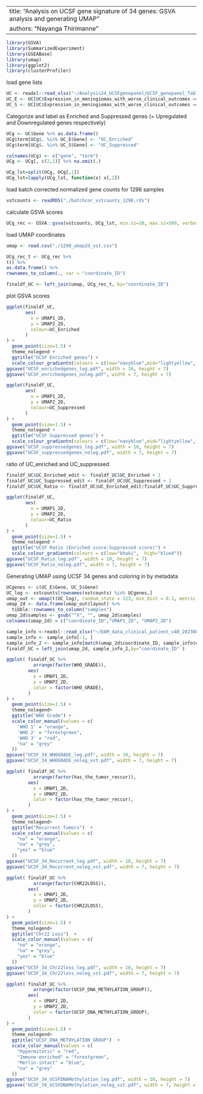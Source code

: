 -------
title: "Analysis on UCSF gene signature of 34 genes: GSVA analysis and generating UMAP"
authors: "Nayanga Thirimanne"
-------

```r
library(GSVA)
library(SummarizedExperiment)
library(GSEABase)
library(umap)
library(ggplot2)
library(clusterProfiler)
```

load gene lists
```r
UC <- readxl::read_xlsx("~/Analysis24_UCSFgenepanel/UCSF_genepanel_TableS3.xlsx")
UC_E <- UC[UC$Expression_in_meningiomas_with_worse_clinical_outcomes == "Enriched", ] #Upregulated genes
UC_S <- UC[UC$Expression_in_meningiomas_with_worse_clinical_outcomes == "Suppressed", ] #Downregulated genes

```

Categorize and label as Enriched and Suppressed genes (= Upregulated and Downregulated genes respectively)
```r
UCg <- UC$Gene %>% as.data.frame()
UCg$term[UCg$. %in% UC_E$Gene] <- "UC_Enriched"
UCg$term[UCg$. %in% UC_S$Gene] <- "UC_Suppressed"

colnames(UCg) <- c("gene", "term")
UCg <- UCg[, c(2,1)] %>% na.omit(.)

UCg_lst=split(UCg, UCg[,1])
UCg_lst=lapply(UCg_lst, function(x) x[,2])
```

load batch corrected normalized gene counts for 1298 samples
```r
vstcounts <- readRDS("./batchcor_vstcounts_1298.rds")
```

calculate GSVA scores
```r
UCg_rec <- GSVA::gsva(vstcounts, UCg_lst, min.sz=10, max.sz=500, verbose = TRUE)
```

load UMAP coordinates
```r
umap <- read.csv("./1298_umap2d_vst.csv")

UCg_rec_t <- UCg_rec %>% 
t() %>% 
as.data.frame() %>% 
rownames_to_column(., var = "coordinate_ID")

finaldf_UC <- left_join(umap, UCg_rec_t, by="coordinate_ID")
```


plot GSVA scores
```r
ggplot(finaldf_UC,
       aes(
         x = UMAP1_2D, 
         y = UMAP2_2D,
         colour=UC_Enriched
       )
) + 
  geom_point(size=1.5) +
  theme_nolegend +
  ggtitle("UCSF Enriched genes") +
  scale_colour_gradientn(colours = c(low="navyblue",mid="lightyellow", high="red3"), limits=c(-1,1))
ggsave("UCSF_enrichedgenes_leg.pdf", width = 10, height = 7)
ggsave("UCSF_enrichedgenes_noleg.pdf", width = 7, height = 7)

```

```r
ggplot(finaldf_UC,
       aes(
         x = UMAP1_2D, 
         y = UMAP2_2D,
         colour=UC_Suppressed
       )
) + 
  geom_point(size=1.5) +
  theme_nolegend +
  ggtitle("UCSF Suppressed genes") +
  scale_colour_gradientn(colours = c(low="navyblue",mid="lightyellow", high="red3"), limits=c(-1,1)) 
ggsave("UCSF_suppressedgenes_leg.pdf", width = 10, height = 7)
ggsave("UCSF_suppressedgenes_noleg.pdf", width = 7, height = 7)
```

ratio of UC_enriched and UC_suppressed
```r
finaldf_UC$UC_Enriched_edit <- finaldf_UC$UC_Enriched + 1
finaldf_UC$UC_Suppressed_edit <- finaldf_UC$UC_Suppressed + 1
finaldf_UC$UC_Ratio <- finaldf_UC$UC_Enriched_edit/finaldf_UC$UC_Suppressed_edit

ggplot(finaldf_UC,
       aes(
         x = UMAP1_2D, 
         y = UMAP2_2D,
         colour=UC_Ratio
       )
) + 
  geom_point(size=1.5) +
  theme_nolegend +
  ggtitle("UCSF Ratio (Enriched score:Suppressed score)") +
  scale_colour_gradientn(colours = c(low="khaki",  high="blue4"))
ggsave("UCSF_Ratio_leg.pdf", width = 10, height = 7)
ggsave("UCSF_Ratio_noleg.pdf", width = 7, height = 7)


```

Generating UMAP using UCSF 34 genes and coloring in by metadata
```r
UCgenes <- c(UC_E$Gene, UC_S$Gene)
UC_log <- vstcounts[rownames(vstcounts) %in% UCgenes,]
umap_out <- umap(t(UC_log), random_state = 123, min_dist = 0.1, metric = 'cosine')
umap_2d <- data.frame(umap_out$layout) %>%
  tibble::rownames_to_column("samples")
umap_2d$samples <- gsub("^X", "", umap_2d$samples)
colnames(umap_2d) = c("coordinate_ID","UMAP1_2D", "UMAP2_2D")

sample_info <-readxl::read_xlsx("~/DAM_data_clinical_patient_v40_20230808a.xlsx", skip = 5)
sample_info <- sample_info[-1, ]
sample_info_2 <- sample_info[match(umap_2d$coordinate_ID, sample_info$coordinate_ID), ] 
finaldf_UC = left_join(umap_2d, sample_info_2,by="coordinate_ID" )
```

```r
ggplot( finaldf_UC %>% 
          arrange(factor(WHO_GRADE)),
        aes(
          x = UMAP1_2D, 
          y = UMAP2_2D,
          color = factor(WHO_GRADE),
        )
) + 
  geom_point(size=1.5) +
  theme_nolegend+
  ggtitle("WHO Grade") + 
  scale_color_manual(values = c(
    'WHO 1' = "orange",
    'WHO 2' = "forestgreen",
    'WHO 3' = "red",
    "na" = "grey"
  ))
ggsave("UCSF_34_WHOGRADE_leg.pdf", width = 10, height = 7)
ggsave("UCSF_34_WHOGRADE_noleg_vst.pdf", width = 7, height = 7)
```


```r
ggplot( finaldf_UC %>% 
          arrange(factor(has_the_tumor_reccur)),
        aes(
          x = UMAP1_2D, 
          y = UMAP2_2D,
          color = factor(has_the_tumor_reccur),
        )
) + 
  geom_point(size=1.5) +
  theme_nolegend+
  ggtitle("Recurrent Tumors")  +
  scale_color_manual(values = c(
    "no" = "orange",
    "na" = "grey",
    "yes" = "blue"
  ))
ggsave("UCSF_34_Recurrent_leg.pdf", width = 10, height = 7)
ggsave("UCSF_34_Recurrent_noleg_vst.pdf", width = 7, height = 7)
```

```r
ggplot( finaldf_UC %>% 
          arrange(factor(CHR22LOSS)),
        aes(
          x = UMAP1_2D, 
          y = UMAP2_2D,
          color = factor(CHR22LOSS),
        )
) + 
  geom_point(size=1.5) +
  theme_nolegend+
  ggtitle("Chr22 Loss")  +
  scale_color_manual(values = c(
    "no" = "orange",
    "na" = "grey",
    "yes" = "blue"
  ))
ggsave("UCSF_34_Chr22loss_leg.pdf", width = 10, height = 7)
ggsave("UCSF_34_Chr22loss_noleg_vst.pdf", width = 7, height = 7)

```

```r
ggplot( finaldf_UC %>% 
          arrange(factor(UCSF_DNA_METHYLATION_GROUP)),
        aes(
          x = UMAP1_2D, 
          y = UMAP2_2D,
          color = factor(UCSF_DNA_METHYLATION_GROUP),
        )
) + 
  geom_point(size=1.5) +
  theme_nolegend+
  ggtitle("UCSF_DNA_METHYLATION_GROUP")  +
  scale_color_manual(values = c(
    "Hypermitotic" = "red",
    "Immune-enriched" = "forestgreen",
    "Merlin-intact" = "blue",
    "na" = "grey"
  ))
ggsave("UCSF_34_UCSFDNAMethylation_leg.pdf", width = 10, height = 7)
ggsave("UCSF_34_UCSFDNAMethylation_noleg_vst.pdf", width = 7, height = 7)
```


